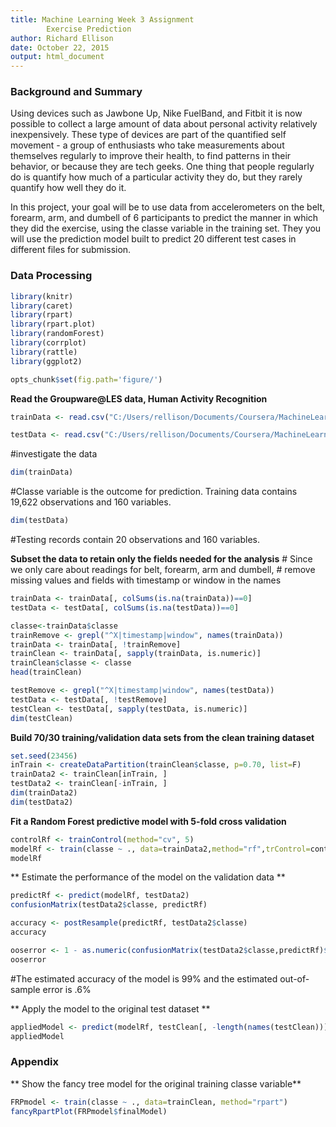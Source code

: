 ```yaml
---
title: Machine Learning Week 3 Assignment
        Exercise Prediction
author: Richard Ellison
date: October 22, 2015
output: html_document
---
```


### Background and Summary ###

Using devices such as Jawbone Up, Nike FuelBand, and Fitbit it is now possible to collect a large amount of data about personal activity relatively inexpensively. These type of devices are part of the quantified self movement - a group of enthusiasts who take measurements about themselves regularly to improve their health, to find patterns in their behavior, or because they are tech geeks. One thing that people regularly do is quantify how much of a particular activity they do, but they rarely quantify how well they do it. 

In this project, your goal will be to use data from accelerometers on the belt, forearm, arm, and dumbell of 6 participants to predict the manner in which they did the exercise, using the classe variable in the training set.  They you will use the prediction model built to predict 20 different test cases in different files for submission.

### Data Processing ###

```r
library(knitr)
library(caret)
library(rpart)
library(rpart.plot)
library(randomForest)
library(corrplot)
library(rattle)
library(ggplot2)

opts_chunk$set(fig.path='figure/')
```

**Read the Groupware@LES data, Human Activity Recognition**
```r

trainData <- read.csv("C:/Users/rellison/Documents/Coursera/MachineLearning/pml-training.csv")

testData <- read.csv("C:/Users/rellison/Documents/Coursera/MachineLearning/pml-testing.csv")

```

#investigate the data

```r
dim(trainData)
```
#Classe variable is the outcome for prediction. Training data contains 19,622 observations and 160 variables.

```r
dim(testData)
```
#Testing records contain 20 observations and 160 variables.


**Subset the data to retain only the fields needed for the analysis**
# Since we only care about readings for belt, forearm, arm and dumbell,
# remove missing values and fields with timestamp or window in the names
```r
trainData <- trainData[, colSums(is.na(trainData))==0]
testData <- testData[, colSums(is.na(testData))==0]

classe<-trainData$classe
trainRemove <- grepl("^X|timestamp|window", names(trainData))
trainData <- trainData[, !trainRemove]
trainClean <- trainData[, sapply(trainData, is.numeric)]
trainClean$classe <- classe
head(trainClean)

testRemove <- grepl("^X|timestamp|window", names(testData))
testData <- testData[, !testRemove]
testClean <- testData[, sapply(testData, is.numeric)]
dim(testClean)

```

**Build 70/30 training/validation data sets from the clean training dataset**
```r
set.seed(23456)
inTrain <- createDataPartition(trainClean$classe, p=0.70, list=F)
trainData2 <- trainClean[inTrain, ]
testData2 <- trainClean[-inTrain, ]
dim(trainData2)
dim(testData2)

```

**Fit a Random Forest predictive model with 5-fold cross validation**
```r
controlRf <- trainControl(method="cv", 5)
modelRf <- train(classe ~ ., data=trainData2,method="rf",trControl=controlRf, ntree=250)
modelRf

```

** Estimate the performance of the model on the validation data **
```r
predictRf <- predict(modelRf, testData2)
confusionMatrix(testData2$classe, predictRf)

accuracy <- postResample(predictRf, testData2$classe)
accuracy

ooserror <- 1 - as.numeric(confusionMatrix(testData2$classe,predictRf)$overall[1])
ooserror

```

#The estimated accuracy of the model is 99% and the estimated out-of-sample error is .6%

** Apply the model to the original test dataset **
```r
appliedModel <- predict(modelRf, testClean[, -length(names(testClean))])
appliedModel

```

### Appendix ###

** Show the fancy tree model for the original training classe variable**
```r
FRPmodel <- train(classe ~ ., data=trainClean, method="rpart")
fancyRpartPlot(FRPmodel$finalModel)
```


